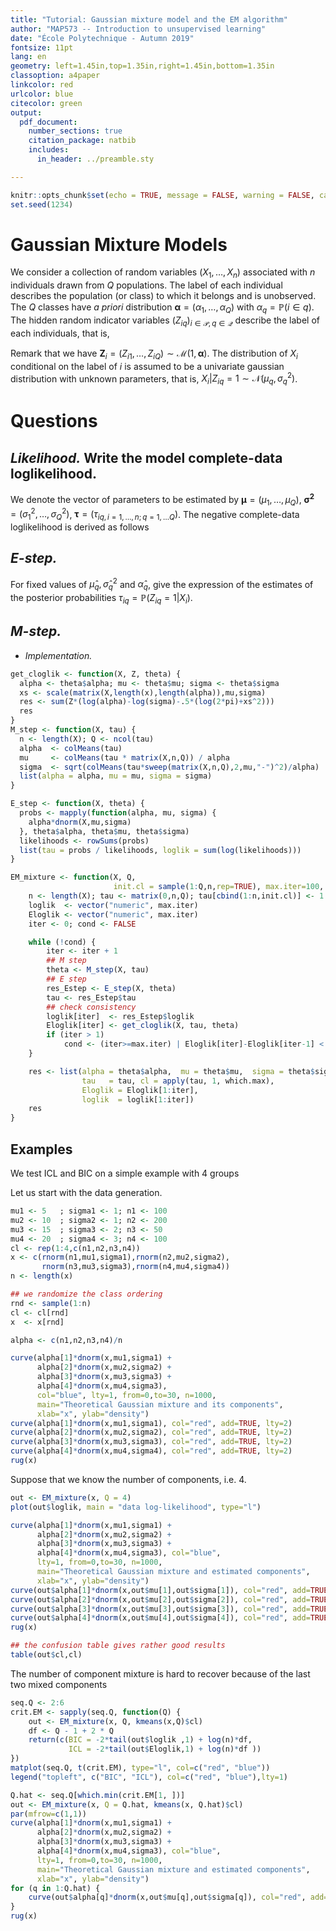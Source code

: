 ```yaml
---
title: "Tutorial: Gaussian mixture model and the EM algorithm"
author: "MAP573 -- Introduction to unsupervised learning"
date: "École Polytechnique - Autumn 2019"
fontsize: 11pt
lang: en
geometry: left=1.45in,top=1.35in,right=1.45in,bottom=1.35in
classoption: a4paper
linkcolor: red
urlcolor: blue
citecolor: green
output:
  pdf_document:
    number_sections: true
    citation_package: natbib
    includes:
      in_header: ../preamble.sty

---
```


```r
knitr::opts_chunk$set(echo = TRUE, message = FALSE, warning = FALSE, cache = FALSE)
set.seed(1234)
```

# Gaussian Mixture Models

We    consider   a   collection   of    random   variables $(X_1, \dots,  X_n)$ associated  with $n$  individuals drawn from $Q$ populations. The label of each individual describes the population (or class) to  which it belongs and  is unobserved.  The $Q$  classes have _a priori_ distribution ${\boldsymbol     \alpha} = (\alpha_1,\dots,\alpha_Q)$ with
$\alpha_q  = \mathbb{P}(i  \in  q)$.  The  hidden  random indicator  variables $(Z_{iq})_{i\in\mathcal{P},  q\in\mathcal{Q}}$ describe  the label  of each individuals, that is,

\begin{equation*}
  \label{eq:prior_classes}
  \alpha_q  = \mathbb{P}(Z_{iq}  =  1) =  \mathbb{P}(i  \in q),  \quad
  \text{ such that} \sum_{q=1}^Q \alpha_q = 1.
\end{equation*}
Remark that we have $\mathbf{Z}_i      =      (Z_{i1},       \dots,      Z_{iQ})      \sim
\mathcal{M}(1,\boldsymbol\alpha)$. The distribution of  $X_i$ conditional on the label of  $i$ is assumed
to be a univariate gaussian distribution with unknown parameters, that
is, $X_i | Z_{iq} = 1 \sim \mathcal{N}(\mu_q,\sigma^2_q)$.

# Questions

## _Likelihood._ Write the model complete-data loglikelihood.

We denote the vector of parameters to be estimated by
$\mathbf{\mu} = (\mu_1,\dots,\mu_Q)$, $\mathbf{\sigma^2} =
(\sigma^2_1,\dots,\sigma^2_Q)$, $\boldsymbol\tau = (\tau_{iq,
i=1,\dots,n; q=1,\dots Q})$. The negative complete-data
loglikelihood is derived as follows

\Answer{%
\begin{equation*}
\begin{aligned}
\log L(\boldsymbol{\mu},\boldsymbol{\sigma}^2,\boldsymbol\tau; \mathbf{x}) & = \sum_{i=1}^n \log \left(\prod_{q=1}^Q \alpha_q f(x_i; \mu_q,\sigma^2_q)^{Z_{iq}} \right)\\
& = \sum_{i=1}^n \sum_{q=1}^Q Z_{iq} \left(\log  \frac{\alpha_q}{\sigma\sqrt{2\mathbb{P}i}} \exp\{\frac{1}{2\sigma^2}(x_i - \mu_q)^2\} \right)\\
& = \sum_{i=1}^n \sum_{q=1}^Q Z_{iq} \left(\log \alpha_q - \log\sigma -\log(\sqrt{2\mathbb{P}i}) - \frac{1}{2\sigma_q^2} (x_i - \mu_q)^2 \right)
\end{aligned}
\end{equation*}
}

## _E-step._ 

For fixed values of  $\hat\mu_q, \hat\sigma_q^2$
and  $\hat\alpha_q$, give  the expression  of the  estimates of  the
posterior probabilities $\tau_{iq}= \mathbb{P}(Z_{iq}=1|X_i)$.

\Answer{
\begin{equation}
\tau_{iq} = \frac{\hat\alpha_q f(x_i; \hat{\mu}_q, \hat\sigma_q^2)}{\sum_{q=1}^Q \hat\alpha_q f(x_i; \hat{\mu}_q, \hat\sigma_q^2)},
\end{equation}
where $f$ is the density of the normal distribution.
}

## _M-step._ 

\Answer{ The maximization step consists in solving the following optimization problem
\begin{equation}
\label{eq:m_step_optim}
\arg \max_{\sigma_q,\mu_q,\alpha_q}  \underbrace{\sum_{i=1}^n \sum_{q=1}^Q \hat\tau_{iq} \left(\log \alpha_q - \log\sigma -\log(\sqrt{2\mathbb{P}i}) - \frac{1}{2\sigma_q^2} (x_i - \mu_q)^2 \right)}_{Q(\boldsymbol\sigma,\boldsymbol\mu,{\boldsymbol\alpha};\hat{\boldsymbol\tau})}
\end{equation}

Consider first the mixture coefficients. We solve the above
maximization problem under the constraint that the mixture
coefficients sum to 1. This can be dealt with the Lagrange
multiplier technique. By deriving the objective function w.r.t
$\alpha_q$, we get

\begin{equation} 
\frac{\sum_i\tau_{iq}}{\alpha_q} + \lambda = 0 \Leftrightarrow  \alpha_q = \frac{\sum_i\tau_{iq}}{-\lambda}  
\end{equation}

where $\lambda$ corresponds to the Lagrange multiplier
associated with the constraint $\sum_q \alpha_q=1$. If we sum
the latter result over all $q$, we get that $1 = \sum_q
\tau_{iq} / (-\lambda)$. In other words, $\lambda = -\sum_q
\tau_{iq}$ so that finally
\begin{equation} 
\hat\alpha_q = \frac{\sum_{i=1}^n \tau_{iq}}{\sum_{i=1}^n\sum_{q=1}^Q \tau_{iq}}  
\end{equation}

Concerning, $\hat\mu_q$, null gradient condition leads to 
\begin{equation} 
\sum_i \frac{\tau_{iq}}{2\sigma_q^2}(x_i-\mu_q)  = 0 \Leftrightarrow  \mu_q = \frac{\sum_i \tau_{iq} x_i}{\sum_i \tau_{iq}}
\end{equation}

Similarly, for $\hat\sigma_q$, we get
\begin{equation} 
\sum_{i=1}^n \tau_{iq} \left(-\frac{1}{2\sigma_q^2} + \frac{1}{2\sigma_q^4}(x_i-\mu_q)^2 \right)  = 0 \Leftrightarrow  \sigma^2_q = \frac{\sum_{i=1}^n \tau_{iq} (x_i-\mu_q)^2}{\sum_{i=1}^n \tau_{iq}}
\end{equation}

}

- _Implementation._  

```r
get_cloglik <- function(X, Z, theta) {
  alpha <- theta$alpha; mu <- theta$mu; sigma <- theta$sigma
  xs <- scale(matrix(X,length(x),length(alpha)),mu,sigma)
  res <- sum(Z*(log(alpha)-log(sigma)-.5*(log(2*pi)+xs^2)))
  res
}
M_step <- function(X, tau) {
  n <- length(X); Q <- ncol(tau)
  alpha  <- colMeans(tau)
  mu     <- colMeans(tau * matrix(X,n,Q)) / alpha
  sigma  <- sqrt(colMeans(tau*sweep(matrix(X,n,Q),2,mu,"-")^2)/alpha)
  list(alpha = alpha, mu = mu, sigma = sigma)
}

E_step <- function(X, theta) {
  probs <- mapply(function(alpha, mu, sigma) {
    alpha*dnorm(X,mu,sigma)
  }, theta$alpha, theta$mu, theta$sigma)
  likelihoods <- rowSums(probs)
  list(tau = probs / likelihoods, loglik = sum(log(likelihoods)))
}

```

```r
EM_mixture <- function(X, Q,
                       init.cl = sample(1:Q,n,rep=TRUE), max.iter=100, eps=1e-5) {
    n <- length(X); tau <- matrix(0,n,Q); tau[cbind(1:n,init.cl)] <- 1
    loglik  <- vector("numeric", max.iter)
    Eloglik <- vector("numeric", max.iter)
    iter <- 0; cond <- FALSE

    while (!cond) {
        iter <- iter + 1
        ## M step
        theta <- M_step(X, tau)
        ## E step
        res_Estep <- E_step(X, theta)
        tau <- res_Estep$tau
        ## check consistency
        loglik[iter]  <- res_Estep$loglik
        Eloglik[iter] <- get_cloglik(X, tau, theta)
        if (iter > 1)
            cond <- (iter>=max.iter) | Eloglik[iter]-Eloglik[iter-1] < eps
    }

    res <- list(alpha = theta$alpha,  mu = theta$mu,  sigma = theta$sigma,
                tau   = tau, cl = apply(tau, 1, which.max),
                Eloglik = Eloglik[1:iter],
                loglik  = loglik[1:iter])
    res
}
```

## Examples

We test ICL and BIC on a simple example with 4 groups

Let us start with the data generation.

```r
mu1 <- 5   ; sigma1 <- 1; n1 <- 100
mu2 <- 10  ; sigma2 <- 1; n2 <- 200
mu3 <- 15  ; sigma3 <- 2; n3 <- 50
mu4 <- 20  ; sigma4 <- 3; n4 <- 100
cl <- rep(1:4,c(n1,n2,n3,n4))
x <- c(rnorm(n1,mu1,sigma1),rnorm(n2,mu2,sigma2),
       rnorm(n3,mu3,sigma3),rnorm(n4,mu4,sigma4))
n <- length(x)

## we randomize the class ordering
rnd <- sample(1:n)
cl <- cl[rnd]
x  <- x[rnd]

alpha <- c(n1,n2,n3,n4)/n

curve(alpha[1]*dnorm(x,mu1,sigma1) +
      alpha[2]*dnorm(x,mu2,sigma2) +
      alpha[3]*dnorm(x,mu3,sigma3) +
      alpha[4]*dnorm(x,mu4,sigma3), 
      col="blue", lty=1, from=0,to=30, n=1000,
      main="Theoretical Gaussian mixture and its components",
      xlab="x", ylab="density")
curve(alpha[1]*dnorm(x,mu1,sigma1), col="red", add=TRUE, lty=2)
curve(alpha[2]*dnorm(x,mu2,sigma2), col="red", add=TRUE, lty=2)
curve(alpha[3]*dnorm(x,mu3,sigma3), col="red", add=TRUE, lty=2)
curve(alpha[4]*dnorm(x,mu4,sigma4), col="red", add=TRUE, lty=2)
rug(x)
```

Suppose that we know the number of components, i.e. 4.

```r
out <- EM_mixture(x, Q = 4)
plot(out$loglik, main = "data log-likelihood", type="l")

curve(alpha[1]*dnorm(x,mu1,sigma1) +
      alpha[2]*dnorm(x,mu2,sigma2) +
      alpha[3]*dnorm(x,mu3,sigma3) +
      alpha[4]*dnorm(x,mu4,sigma3), col="blue",
      lty=1, from=0,to=30, n=1000,
      main="Theoretical Gaussian mixture and estimated components",
      xlab="x", ylab="density")
curve(out$alpha[1]*dnorm(x,out$mu[1],out$sigma[1]), col="red", add=TRUE, lty=2)
curve(out$alpha[2]*dnorm(x,out$mu[2],out$sigma[2]), col="red", add=TRUE, lty=2)
curve(out$alpha[3]*dnorm(x,out$mu[3],out$sigma[3]), col="red", add=TRUE, lty=2)
curve(out$alpha[4]*dnorm(x,out$mu[4],out$sigma[4]), col="red", add=TRUE, lty=2)
rug(x)

## the confusion table gives rather good results
table(out$cl,cl)
```

The number of component mixture is hard to recover because of the last two mixed components

```r
seq.Q <- 2:6
crit.EM <- sapply(seq.Q, function(Q) {
    out <- EM_mixture(x, Q, kmeans(x,Q)$cl)
    df <- Q - 1 + 2 * Q
    return(c(BIC = -2*tail(out$loglik ,1) + log(n)*df,
             ICL = -2*tail(out$Eloglik,1) + log(n)*df ))
})
matplot(seq.Q, t(crit.EM), type="l", col=c("red", "blue"))
legend("topleft", c("BIC", "ICL"), col=c("red", "blue"),lty=1)

Q.hat <- seq.Q[which.min(crit.EM[1, ])]
out <- EM_mixture(x, Q = Q.hat, kmeans(x, Q.hat)$cl)
par(mfrow=c(1,1))
curve(alpha[1]*dnorm(x,mu1,sigma1) +
      alpha[2]*dnorm(x,mu2,sigma2) +
      alpha[3]*dnorm(x,mu3,sigma3) +
      alpha[4]*dnorm(x,mu4,sigma3), col="blue", 
      lty=1, from=0,to=30, n=1000,
      main="Theoretical Gaussian mixture and estimated components",
      xlab="x", ylab="density")
for (q in 1:Q.hat) {
    curve(out$alpha[q]*dnorm(x,out$mu[q],out$sigma[q]), col="red", add=TRUE, lty=2)
}
rug(x)
```
